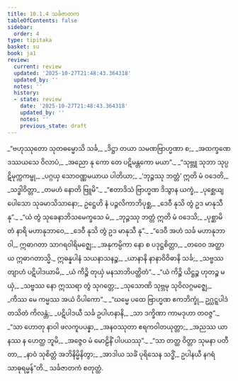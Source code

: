 ```yaml
---
title: 10.1.4 သင်္ခဇာတက
tableOfContents: false
sidebar:
  order: 4
type: tipitaka
basket: su
book: ja1
review:
  current: review
  updated: '2025-10-27T21:48:43.364318'
  updated_by: ''
  notes: ''
  history:
  - state: review
    date: '2025-10-27T21:48:43.364318'
    updated_by: ''
    notes: ''
    previous_state: draft
---
```



<ReviewStatus review={frontmatter.review} showDetails={true} />

<HypothesisAnnotation frontmatter={frontmatter} />

<DynamicBreadcrumb />

<Division number="39" book="ja1" e="ch" v="22" p="205">

<Paragraph number="1950" type="verses" book="ja1">
_“ဗဟုဿုတော သုတဓမ္မောသိ သင်္ခ,_  
_ဒိဋ္ဌာ တယာ သမဏဗြာဟ္မဏာ စ;_  
_အထက္ခဏေ ဒဿယသေ ဝိလာပံ,_  
_အညော နု ကော တေ ပဋိမန္တကော မယာ”._  

</Paragraph>

</Division>
<Division number="40" book="ja1" e="ch" v="22" p="205">

<Paragraph number="1951" type="verses" book="ja1">
_“သုဗ္ဘူ သုဘာ သုပ္ပဋိမုက္ကကမ္ဗု,_  
_ပဂ္ဂယှ သောဝဏ္ဏမယာယ ပါတိယာ;_  
_‘ဘုဉ္ဇဿု ဘတ္တံ’ ဣတိ မံ ဝဒေတိ,_  
_သဒ္ဓါဝိတ္တာ_  
_တမဟံ နောတိ ဗြူမိ”._  

</Paragraph>

</Division>
<Division number="41" book="ja1" e="ch" v="22" p="206">

<Paragraph number="1952" type="verses" book="ja1">
_“ဧတာဒိသံ ဗြာဟ္မဏ ဒိသွာန ယက္ခံ,_  
_ပုစ္ဆေယျ ပေါသော သုခမာသိသာနော;_  
ဥဋ္ဌေဟိ နံ ပဉ္ဇလိကာဘိပုစ္ဆ,_  
_ဒေဝီ နုသိ တွံ ဥဒ မာနုသီ နု”._  

</Paragraph>

</Division>
<Division number="42" book="ja1" e="ch" v="22" p="206">

<Paragraph number="1953" type="verses" book="ja1">
_“ယံ တွံ သုခေနာဘိသမေက္ခသေ မံ,_  
_ဘုဉ္ဇဿု ဘတ္တံ ဣတိ မံ ဝဒေသိ;_  
_ပုစ္ဆာမိ တံ နာရိ မဟာနုဘာဝေ,_  
_ဒေဝီ နုသိ တွံ ဥဒ မာနုသီ နု”._  

</Paragraph>

</Division>
<Division number="43" book="ja1" e="ch" v="22" p="206">

<Paragraph number="1954" type="verses" book="ja1">
_“ဒေဝီ အဟံ သင်္ခ မဟာနုဘာဝါ,_  
ဣဓာဂတာ သာဂရဝါရိမဇ္ဈေ;_  
_အနုကမ္ပိကာ နော စ ပဒုဋ္ဌစိတ္တာ,_  
_တဝေဝ အတ္ထာယ ဣဓာဂတာသ္မိ._  

</Paragraph>

</Division>
<Division number="44" book="ja1" e="ch" v="22" p="206">

<Paragraph number="1955" type="verses" book="ja1">
ဣဓန္နပါနံ သယနာသနဉ္စ,_  
_ယာနာနိ နာနာဝိဝိဓာနိ သင်္ခ;_  
_သဗ္ဗဿ တျာဟံ ပဋိပါဒယာမိ,_  
_ယံ ကိဉ္စိ တုယှံ မနသာဘိပတ္ထိတံ”._  

</Paragraph>

</Division>
<Division number="45" book="ja1" e="ch" v="22" p="206">

<Paragraph number="1956" type="verses" book="ja1">
_“ယံ ကိဉ္စိ ယိဋ္ဌဉ္စ ဟုတဉ္စ မယှံ,_  
_သဗ္ဗဿ နော ဣဿရာ တွံ သုဂတ္တေ;_  
_သုသောဏိ သုဗ္ဘမု သုဝိလဂ္ဂမဇ္ဈေ,_  
_ကိဿ မေ ကမ္မဿ အယံ ဝိပါကော”._  

</Paragraph>

</Division>
<Division number="46" book="ja1" e="ch" v="22" p="206">

<Paragraph number="1957" type="verses" book="ja1">
_“ဃမ္မေ ပထေ ဗြာဟ္မဏ ဧကဘိက္ခုံ,_  
ဥဂ္ဃဋ္ဋပါဒံ တသိတံ ကိလန္တံ;_  
_ပဋိပါဒယီ သင်္ခ ဥပါဟနာနိ,_  
_သာ ဒက္ခိဏာ ကာမဒုဟာ တဝဇ္ဇ”._  

</Paragraph>

</Division>
<Division number="47" book="ja1" e="ch" v="22" p="207">

<Paragraph number="1958" type="verses" book="ja1">
_“သာ ဟောတု နာဝါ ဖလကူပပန္နာ,_  
_အနဝဿုတာ ဧရကဝါတယုတ္တာ;_  
_အညဿ ယာနဿ န ဟေတ္ထ ဘူမိ,_  
_အဇ္ဇေဝ မံ မောဠိနိံ ပါပယဿု”._  

</Paragraph>

</Division>
<Division number="48" book="ja1" e="ch" v="22" p="207">

<Paragraph number="1959" type="verses" book="ja1">
_“သာ တတ္ထ ဝိတ္တာ သုမနာ ပတီတာ,_  
_နာဝံ သုစိတ္တံ အဘိနိမ္မိနိတွာ;_  
_အာဒါယ သင်္ခံ ပုရိသေန သဒ္ဓိံ,_  
ဥပါနယီ နဂရံ သာဓုရမ္မန်”တိ._  


</Paragraph>
</Division>

<Paragraph number="1960" type="center" book="ja1">
သင်္ခဇာတကံ စတုတ္ထံ.
</Paragraph>